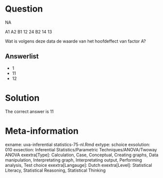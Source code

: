 Question
========

NA

A1 A2
B1 12 24
B2 14 13

Wat is volgens deze data de waarde van het hoofdeffect van factor A? 

Answerlist
----------
* 1
* 11
* 12

Solution
========

The correct answer is  11 

Meta-information
================
exname: uva-inferential statistics-75-nl.Rmd 
extype: schoice 
exsolution: 010 
exsection: Inferential Statistics/Parametric Techniques/ANOVA/Twoway ANOVA
exextra[Type]: Calculation, Case, Conceptual, Creating graphs, Data manipulation, Interpretating graph, Interpretating output, Performing analysis, Test choice 
exextra[Langauge]: Dutch 
exextra[Level]: Statistical Literacy, Statistical Reasoning, Statistical Thinking 
